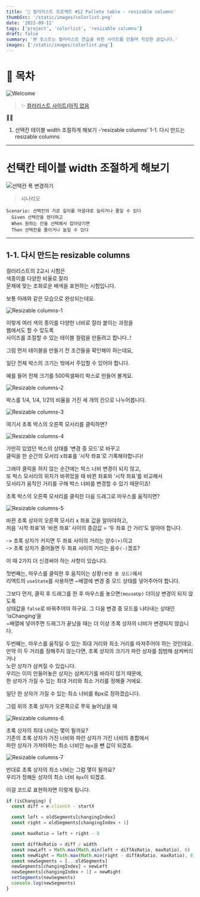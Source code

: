 ```yaml
---
title: '🎉 컬러리스트 프로젝트 #12 Pallete table - resizable columns'
thumbSrc: '/static/images/colorlist.png'
date: '2022-09-11'
tags: ['project', 'colorlist', 'resizable columns']
draft: false
summary: '본 포스트는 컬러리스트 연습을 위한 사이트를 만들며 작성한 글입니다.'
images: ['/static/images/colorlist.png']
---
```


# 📌 목차

![Welcome](/static/images/colorlist.png)

> ✨ [컬러리스트 사이트(아직 없음](https://www.)

💁🏻

1. 선택칸 테이블 width 조절하게 해보기 -'resizable columns'
   1-1. 다시 만드는 resizable columns

---

# 선택칸 테이블 width 조절하게 해보기

![선택칸 폭 변경하기](/static/images/resizable-columns.gif)

> 시나리오

```feature
Scenario: 선택칸의 가로 길이를 마음대로 늘리거나 줄일 수 있다
  Given 선택칸을 렌더하고
  When 원하는 칸을 선택해서 잡아당기면
  Then 선택칸을 줄이거나 늘일 수 있다
```

---

## 1-1. 다시 만드는 resizable columns

컬러리스트의 2교시 시험은 <br/>
색종이를 다양한 비율로 잘라 <br/>
문제에 맞는 조화로운 배색을 표현하는 시험입니다.<br/>

보통 아래와 같은 모습으로 완성되는데요.<br/>

![Resizable columns-1](/static/images/resizable-columns-1.png)

이렇게 여러 색의 종이를 다양한 너비로 잘라 붙이는 과정을 <br/>
웹에서도 할 수 있도록 <br/>
사이즈를 조절할 수 있는 테이블 컬럼을 만들려고 합니다..! <br/>

그럼 먼저 테이블을 만들기 전 조건들을 확인해야 하는데요, <br/>

일단 전체 박스의 크기는 밖에서 주입할 수 있어야 합니다.<br/>

예를 들어 전체 크기를 500픽셀짜리 박스로 만들어 볼게요.<br/>

![Resizable columns-2](/static/images/resizable-columns-2.png)

박스를 1/4, 1/4, 1/2의 비율을 가진 세 개의 칸으로 나누어봅니다.

![Resizable columns-3](/static/images/resizable-columns-3.png)

여기서 초록 박스의 오른쪽 모서리를 클릭하면?

![Resizable columns-4](/static/images/resizable-columns-4.png)

가만히 있었던 박스의 상태를 ‘변경 중 모드’로 바꾸고<br/>
클릭을 한 순간의 모서리 x좌표를 ‘시작 좌표’로 기록해야합니다!<br/>

그래야 클릭을 하지 않는 순간에는 박스 너비 변경이 되지 않고,<br/>
또 박스 모서리의 위치가 바뀌었을 때 바뀐 좌표와 ‘시작 좌표’를 비교해서<br/>
모서리가 움직인 거리를 구해 박스 너비를 변경할 수 있기 때문이죠!<br/>

초록 박스의 오른쪽 모서리를 클릭한 다음 드래그로 마우스를 움직이면?<br/>

![Resizable columns-5](/static/images/resizable-columns-5.png)

바뀐 초록 상자의 오른쪽 모서리 x 좌표 값을 알아야하고,<br/>
처음 ‘시작 좌표’와 ‘바뀐 좌표’ 사이의 증감값 = ‘두 좌표 간 거리’도 알아야 합니다.<br/>

-> 초록 상자가 커지면 두 좌표 사이의 거리는 양수`(+)`이고<br/>
-> 초록 상자가 줄어들면 두 좌표 사이의 거리는 음수`(-)`겠죠?

이 때 2가지 더 신경써야 하는 사항이 있습니다.<br/>

첫번째는, 마우스를 클릭한 후 움직이는 상황`(변경 중 모드)`에서 <br/>
리액트의 `useState`를 사용하면 ~배열에 변경 중 모드 상태를 넣어주어야 합니다.

그보다 먼저, 클릭 후 드래그를 한 후 마우스를 놓으면`(mouseUp)` 더이상 변경이 되지 않도록 <br/>
상태값을 `false`로 바꿔주어야 하구요. 그 다음 변경 중 모드를 나타내는 상태인 ‘isChanging’을 <br/>
~배열에 넣어주면 드래그가 끝났을 때는 더 이상 초록 상자의 너비가 변경되지 않습니다.

두번째는, 마우스를 움직일 수 있는 최대 거리와 최소 거리를 따져주어야 하는 것인데요.<br/>
만약 이 두 거리를 정해주지 않는다면, 초록 상자의 크기가 파란 상자를 침범해 삼켜버리거나<br/>
노란 상자가 삼켜질 수 있습니다. <br/>
우리는 이미 만들어놓은 상자는 삼켜지기를 바라지 않기 때문에, <br/>
한 상자가 가질 수 있는 최대 거리와 최소 거리를 정해줄 거에요.<br/>

일단 한 상자가 가질 수 있는 최소 너비를 8px로 정하겠습니다.<br/>

그럼 위의 초록 상자가 오른쪽으로 쭈욱 늘어났을 때 <br/>

![Resizable columns-6](/static/images/resizable-columns-6.png)

초록 상자의 최대 너비는 몇이 될까요?<br/>
기존의 초록 상자가 가진 너비와 파란 상자가 가진 너비의 총합에서<br/>
파란 상자가 가져야하는 최소 너비인 `8px`을 뺀 값이 되겠죠.<br/>

![Resizable columns-7](/static/images/resizable-columns-7.png)

반대로 초록 상자의 최소 너비는 그럼 몇이 될까요?<br/>
우리가 정해둔 상자의 최소 너비 `8px`이 되겠죠.<br/>

이걸 코드로 표현하자면 이렇게 됩니다.

```ts
if (isChanging) {
  const diff = e.clientX - startX

  const left = oldSegments[changingIndex]
  const right = oldSegments[changingIndex + 1]

  const maxRatio = left + right - 8

  const diffAsRatio = diff / width
  const newLeft = Math.max(Math.min(left + diffAsRatio, maxRatio), 8)
  const newRight = Math.max(Math.min(right - diffAsRatio, maxRatio), 8)
  const newSegments = [...oldSegments]
  newSegments[changingIndex] = newLeft
  newSegments[changingIndex + 1] = newRight
  setSegments(newSegments)
  console.log(newSegments)
}
```
